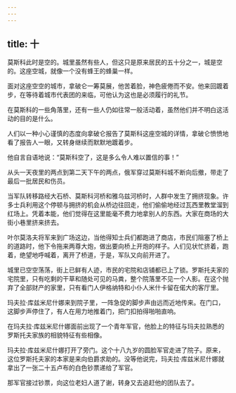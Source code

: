```yaml
---
---
---
```

title: 十
---



莫斯科此时是空的。城里虽然有些人，但这只是原来居民的五十分之一，城是空的。这座空城，就像一个没有蜂王的蜂巢一样。

面对这座空空的城市，拿破仑一筹莫展，他苦着脸，神色疲倦而不安。他来回踱着步，在等待着城市代表团的来临，可他认为这也是必须履行的礼节。

在莫斯科的一些角落里，还有一些人仍如往常一般活动着，虽然他们并不明白这活动的目的是什么。

人们以一种小心谨慎的态度向拿破仑报告了莫斯科这座空城的详情，拿破仑愤愤地看了报告人一眼，又转身继续而默默地踱着步。

他自言自语地说：“莫斯科空了，这是多么令人难以置信的事！”

从头一天夜里的两点到第二天下午的两点，俄军穿过莫斯科城不断向后撤，带走了最后一批居民和伤员。

当军队转移路经大石桥、莫斯科河桥和雅乌兹河桥时，人群中发生了拥挤现象。许多士兵利用这个停顿与拥挤的机会从桥边往回走，他们偷偷地经过瓦西里教堂溜到红场上。凭着本能，他们觉得在这里能毫不费力地拿别人的东西。大家在商场的大街小巷里挤来挤去。

叶尔莫洛夫将军来到广场这边，当他得知士兵们都跑进了商店，市民们阻塞了桥上的道路时，他下令拖来两尊大炮，做出要向桥上开炮的样子。人们见状忙挤着，跑着，绝望地呼喊着，离开了桥道，于是，军队又向前开进了。

城里已空空荡荡，街上已鲜有人迹，市民的宅院和店铺都已上了锁。罗斯托夫家的宅院里，只有吃剩的干草和随处可见的马粪，整个院落里不见一个人影。在这个抛弃了全部财产的家里，只有看门人伊格纳特和小仆人米什卡留在偌大的客厅里。

玛夫拉·库兹米尼什娜来到院子里，一阵急促的脚步声由远而近地传来。在门口，这脚步声停住了，有人在用力地推着门，把门扣拍得啪啪直响。

在玛夫拉·库兹米尼什娜面前出现了一个青年军官，他脸上的特征与玛夫拉熟悉的罗斯托夫家族的相貌特征有些相像。

玛夫拉·库兹米尼什娜打开了旁门。这个十八九岁的圆脸军官走进了院子。原来，这位罗斯托夫家的本家是来向伯爵求助的。没等他说完，玛夫拉·库兹米尼什娜就拿出了一张二十五卢布的白色钞票递给了军官。

那军官接过钞票，向这位老妇人道了谢，转身又去追赶他的团队去了。